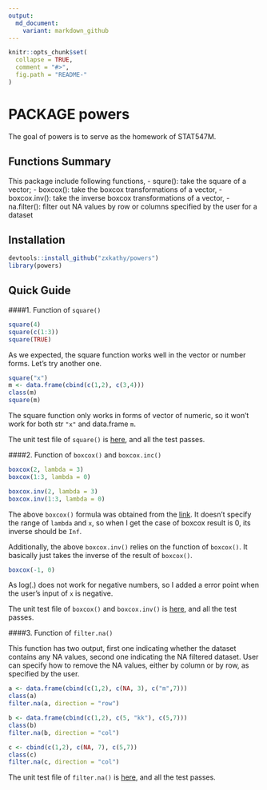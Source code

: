 ```yaml
---
output:
  md_document:
    variant: markdown_github
---
```


<!-- README.md is generated from README.Rmd. Please edit that file -->

```r
knitr::opts_chunk$set(
  collapse = TRUE,
  comment = "#>",
  fig.path = "README-"
)
```

# PACKAGE powers

The goal of powers is to serve as the homework of STAT547M.

## Functions Summary

This package include following functions, 
- squre(): take the square of a vector; 
- boxcox(): take the boxcox transformations of a vector,
- boxcox.inv(): take the inverse boxcox transformations of a vector,
- na.filter(): filter out NA values by row or columns specified by the user for a dataset

## Installation

``` r
devtools::install_github("zxkathy/powers")
library(powers)
```

## Quick Guide

####1. Function of `square()`

```r
square(4)
square(c(1:3))
square(TRUE)
```
As we expected, the square function works well in the vector or number forms. Let's try another one.

```r
square("x")
m <- data.frame(cbind(c(1,2), c(3,4)))
class(m)
square(m)
```
The square function only works in forms of vector of numeric, so it won't work for both str `"x"` and data.frame `m`.

The unit test file of `square()` is [here](https://github.com/zxkathy/powers/blob/master/tests/testthat/test_square.R), and all the test passes.


####2. Function of `boxcox()` and `boxcox.inc()`
```r
boxcox(2, lambda = 3)
boxcox(1:3, lambda = 0)
```

```r
boxcox.inv(2, lambda = 3)
boxcox.inv(1:3, lambda = 0)
```

The above `boxcox()` formula was obtained from the [link](http://onlinestatbook.com/2/transformations/box-cox.html). It doesn't specify the range of `lambda` and `x`, so when I get the case of boxcox result is 0, its inverse should be `Inf`.

Additionally, the above `boxcox.inv()` relies on the function of `boxcox()`. It basically just takes the inverse of the result of `boxcox()`.

```r
boxcox(-1, 0)
```

As log(.) does not work for negative numbers, so I added a error point when the user's input of `x` is negative.

The unit test file of `boxcox()` and `boxcox.inv()` is [here](https://github.com/zxkathy/powers/blob/master/tests/testthat/test_boxcox.R), and all the test passes.

####3. Function of `filter.na()`

This function has two output, first one indicating whether the dataset contains any NA values, second one indicating the NA filtered dataset. User can specify how to remove the NA values, either by column or by row, as specified by the user.

```r
a <- data.frame(cbind(c(1,2), c(NA, 3), c("m",7)))
class(a)
filter.na(a, direction = "row")
```

```r
b <- data.frame(cbind(c(1,2), c(5, "kk"), c(5,7)))
class(b)
filter.na(b, direction = "col")
```

```r
c <- cbind(c(1,2), c(NA, 7), c(5,7))
class(c)
filter.na(c, direction = "col")
```

The unit test file of `filter.na()` is [here](https://github.com/zxkathy/powers/blob/master/tests/testthat/test_filterna.R), and all the test passes.
